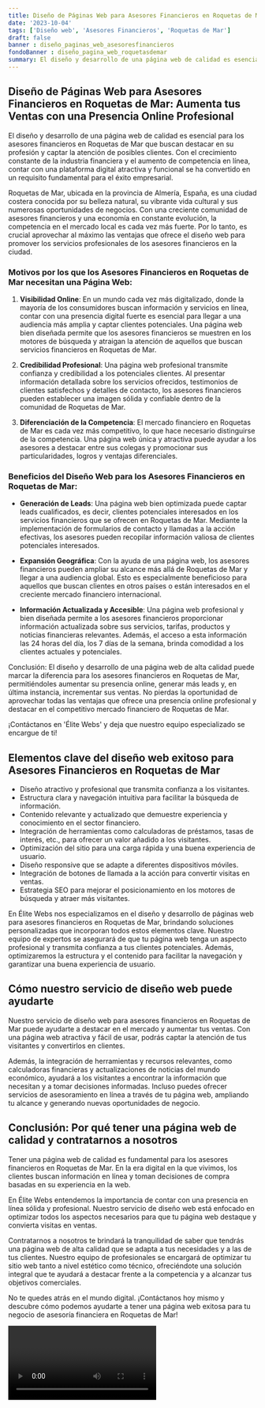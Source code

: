 ```yaml
---
title: Diseño de Páginas Web para Asesores Financieros en Roquetas de Mar
date: '2023-10-04'
tags: ['Diseño web', 'Asesores Financieros', 'Roquetas de Mar']
draft: false
banner : diseño_paginas_web_asesoresfinancieros
fondoBanner : diseño_pagina_web_roquetasdemar
summary: El diseño y desarrollo de una página web de calidad es esencial para los asesores financieros en Roquetas de Mar que buscan destacar en su profesión y captar la atención de posibles clientes. Con el crecimiento constante de la industria financiera y el aumento de competencia en línea, contar con una plataforma digital atractiva y funcional se ha convertido en un requisito fundamental para el éxito empresarial.
---
```


## **Diseño de Páginas Web para Asesores Financieros en Roquetas de Mar: Aumenta tus Ventas con una Presencia Online Profesional**

El diseño y desarrollo de una página web de calidad es esencial para los asesores financieros en Roquetas de Mar que buscan destacar en su profesión y captar la atención de posibles clientes. Con el crecimiento constante de la industria financiera y el aumento de competencia en línea, contar con una plataforma digital atractiva y funcional se ha convertido en un requisito fundamental para el éxito empresarial.

Roquetas de Mar, ubicada en la provincia de Almería, España, es una ciudad costera conocida por su belleza natural, su vibrante vida cultural y sus numerosas oportunidades de negocios. Con una creciente comunidad de asesores financieros y una economía en constante evolución, la competencia en el mercado local es cada vez más fuerte. Por lo tanto, es crucial aprovechar al máximo las ventajas que ofrece el diseño web para promover los servicios profesionales de los asesores financieros en la ciudad.

### **Motivos por los que los Asesores Financieros en Roquetas de Mar necesitan una Página Web:**

1. **Visibilidad Online**: En un mundo cada vez más digitalizado, donde la mayoría de los consumidores buscan información y servicios en línea, contar con una presencia digital fuerte es esencial para llegar a una audiencia más amplia y captar clientes potenciales. Una página web bien diseñada permite que los asesores financieros se muestren en los motores de búsqueda y atraigan la atención de aquellos que buscan servicios financieros en Roquetas de Mar.

2. **Credibilidad Profesional**: Una página web profesional transmite confianza y credibilidad a los potenciales clientes. Al presentar información detallada sobre los servicios ofrecidos, testimonios de clientes satisfechos y detalles de contacto, los asesores financieros pueden establecer una imagen sólida y confiable dentro de la comunidad de Roquetas de Mar.

3. **Diferenciación de la Competencia**: El mercado financiero en Roquetas de Mar es cada vez más competitivo, lo que hace necesario distinguirse de la competencia. Una página web única y atractiva puede ayudar a los asesores a destacar entre sus colegas y promocionar sus particularidades, logros y ventajas diferenciales.

### **Beneficios del Diseño Web para los Asesores Financieros en Roquetas de Mar:**

- **Generación de Leads**: Una página web bien optimizada puede captar leads cualificados, es decir, clientes potenciales interesados en los servicios financieros que se ofrecen en Roquetas de Mar. Mediante la implementación de formularios de contacto y llamadas a la acción efectivas, los asesores pueden recopilar información valiosa de clientes potenciales interesados.

- **Expansión Geográfica**: Con la ayuda de una página web, los asesores financieros pueden ampliar su alcance más allá de Roquetas de Mar y llegar a una audiencia global. Esto es especialmente beneficioso para aquellos que buscan clientes en otros países o están interesados en el creciente mercado financiero internacional.

- **Información Actualizada y Accesible**: Una página web profesional y bien diseñada permite a los asesores financieros proporcionar información actualizada sobre sus servicios, tarifas, productos y noticias financieras relevantes. Además, el acceso a esta información las 24 horas del día, los 7 días de la semana, brinda comodidad a los clientes actuales y potenciales.

Conclusión: El diseño y desarrollo de una página web de alta calidad puede marcar la diferencia para los asesores financieros en Roquetas de Mar, permitiéndoles aumentar su presencia online, generar más leads y, en última instancia, incrementar sus ventas. No pierdas la oportunidad de aprovechar todas las ventajas que ofrece una presencia online profesional y destacar en el competitivo mercado financiero de Roquetas de Mar.

¡Contáctanos en 'Élite Webs' y deja que nuestro equipo especializado se encargue de ti!

<GifSeo />

<Cta />

## Elementos clave del diseño web exitoso para Asesores Financieros en Roquetas de Mar

- Diseño atractivo y profesional que transmita confianza a los visitantes.
- Estructura clara y navegación intuitiva para facilitar la búsqueda de información.
- Contenido relevante y actualizado que demuestre experiencia y conocimiento en el sector financiero.
- Integración de herramientas como calculadoras de préstamos, tasas de interés, etc., para ofrecer un valor añadido a los visitantes.
- Optimización del sitio para una carga rápida y una buena experiencia de usuario.
- Diseño responsive que se adapte a diferentes dispositivos móviles.
- Integración de botones de llamada a la acción para convertir visitas en ventas.
- Estrategia SEO para mejorar el posicionamiento en los motores de búsqueda y atraer más visitantes.

En Élite Webs nos especializamos en el diseño y desarrollo de páginas web para asesores financieros en Roquetas de Mar, brindando soluciones personalizadas que incorporan todos estos elementos clave. Nuestro equipo de expertos se asegurará de que tu página web tenga un aspecto profesional y transmita confianza a tus clientes potenciales. Además, optimizaremos la estructura y el contenido para facilitar la navegación y garantizar una buena experiencia de usuario.

## Cómo nuestro servicio de diseño web puede ayudarte

Nuestro servicio de diseño web para asesores financieros en Roquetas de Mar puede ayudarte a destacar en el mercado y aumentar tus ventas. Con una página web atractiva y fácil de usar, podrás captar la atención de tus visitantes y convertirlos en clientes.

Además, la integración de herramientas y recursos relevantes, como calculadoras financieras y actualizaciones de noticias del mundo económico, ayudará a los visitantes a encontrar la información que necesitan y a tomar decisiones informadas. Incluso puedes ofrecer servicios de asesoramiento en línea a través de tu página web, ampliando tu alcance y generando nuevas oportunidades de negocio.

## Conclusión: Por qué tener una página web de calidad y contratarnos a nosotros

Tener una página web de calidad es fundamental para los asesores financieros en Roquetas de Mar. En la era digital en la que vivimos, los clientes buscan información en línea y toman decisiones de compra basadas en su experiencia en la web.

En Élite Webs entendemos la importancia de contar con una presencia en línea sólida y profesional. Nuestro servicio de diseño web está enfocado en optimizar todos los aspectos necesarios para que tu página web destaque y convierta visitas en ventas.

Contratarnos a nosotros te brindará la tranquilidad de saber que tendrás una página web de alta calidad que se adapta a tus necesidades y a las de tus clientes. Nuestro equipo de profesionales se encargará de optimizar tu sitio web tanto a nivel estético como técnico, ofreciéndote una solución integral que te ayudará a destacar frente a la competencia y a alcanzar tus objetivos comerciales.

No te quedes atrás en el mundo digital. ¡Contáctanos hoy mismo y descubre cómo podemos ayudarte a tener una página web exitosa para tu negocio de asesoría financiera en Roquetas de Mar!

<Video />

<CtaBot job='Asesores Financieros' city='Roquetas de Mar'/>

<Gmaps query='Roquetas de Mar+españa+maps' />